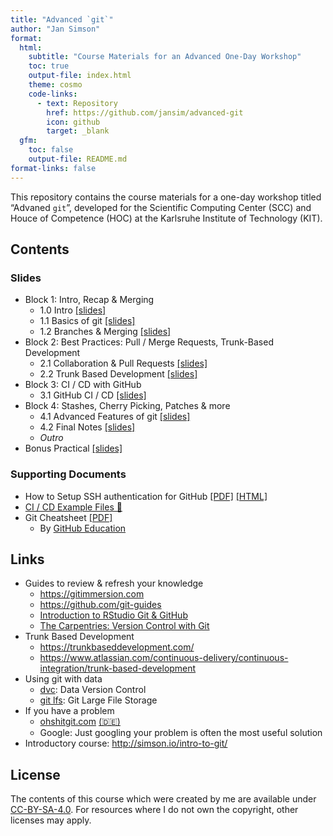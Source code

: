 ```yaml
---
title: "Advanced `git`"
author: "Jan Simson"
format:
  html:
    subtitle: "Course Materials for an Advanced One-Day Workshop"
    toc: true
    output-file: index.html
    theme: cosmo
    code-links:
      - text: Repository
        href: https://github.com/jansim/advanced-git
        icon: github
        target: _blank
  gfm:
    toc: false
    output-file: README.md
format-links: false
---
```


This repository contains the course materials for a one-day workshop titled "Advaned `git`", developed for the Scientific Computing Center (SCC) and Houce of Competence (HOC) at the Karlsruhe Institute of Technology (KIT).

<!--
  To update the README, render this file directly via
  quarto render README.qmd --to=gfm
-->

## Contents

### Slides

- Block 1: Intro, Recap & Merging
  - 1.0 Intro [[slides]](https://simson.io/advanced-git/1.0-intro.html)
  - 1.1 Basics of git [[slides]](https://simson.io/advanced-git/1.1-git-basics.html)
  - 1.2 Branches & Merging [[slides]](1.2-branches_merging.html)

- Block 2: Best Practices: Pull / Merge Requests, Trunk-Based Development
  - 2.1 Collaboration & Pull Requests [[slides]](https://simson.io/advanced-git/2.1-collaboration-pull-requests.html)
  - 2.2 Trunk Based Development [[slides]](https://simson.io/advanced-git/2.2-trunk-based-development.html)

- Block 3: CI / CD with GitHub
  - 3.1 GitHub CI / CD [[slides]](https://simson.io/advanced-git/3.1-github-CI-CD.html)

- Block 4: Stashes, Cherry Picking, Patches & more
  - 4.1 Advanced Features of git [[slides]](https://simson.io/advanced-git/4.1-advanced-features.html)
  - 4.2 Final Notes [[slides]](https://simson.io/advanced-git/4.2-final_notes.html)
  - *Outro*

- Bonus Practical [[slides]](https://simson.io/advanced-git/6.0-bonus-practical.html)

<!-- *: Since they have to be manually generated, the PDF version of slides may be slightly outdated. Please refer to [this guide](https://revealjs.com/pdf-export/), on how to export your own PDF version from the online slides. -->

### Supporting Documents

- How to Setup SSH authentication for GitHub [[PDF]](https://simson.io/intro-to-git/resources/ssh/how-to-setup-github-ssh.pdf) [[HTML]](https://malikaihle.github.io/Introduction-RStudio-Git-GitHub/SSH.html)
- [CI / CD Example Files 🤖](https://github.com/jansim/advanced-git/tree/main/resources/CI-CD-examples)
- Git Cheatsheet [[PDF]](https://simson.io/intro-to-git/resources/git-cheat-sheet-education.pdf)
  - By [GitHub Education](https://education.github.com/)

## Links

- Guides to review & refresh your knowledge
  - <https://gitimmersion.com>
  - <https://github.com/git-guides>
  - [Introduction to RStudio Git & GitHub](https://lmu-osc.github.io/Introduction-RStudio-Git-GitHub/)
  - [The Carpentries: Version Control with Git](https://swcarpentry.github.io/git-novice/)
- Trunk Based Development
  - <https://trunkbaseddevelopment.com/>
  - <https://www.atlassian.com/continuous-delivery/continuous-integration/trunk-based-development>
- Using git with data
  - [dvc](https://dvc.org/): Data Version Control
  - [git lfs](https://git-lfs.github.com/): Git Large File Storage
- If you have a problem
  - [ohshitgit.com](https://ohshitgit.com/) [(🇩🇪)](https://ohshitgit.com/de)
  - Google: Just googling your problem is often the most useful solution
- Introductory course: <http://simson.io/intro-to-git/>

## License

The contents of this course which were created by me are available under [CC-BY-SA-4.0](https://creativecommons.org/licenses/by-sa/4.0/). For resources where I do not own the copyright, other licenses may apply.
